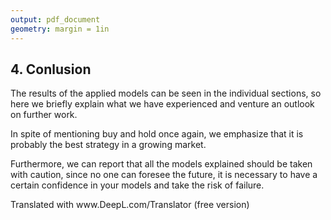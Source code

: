 ```yaml
---
output: pdf_document
geometry: margin = 1in
---
```


## 4. Conlusion 

The results of the applied models can be seen in the individual sections, so here we briefly explain what we have experienced and venture an outlook on further work.

In spite of mentioning buy and hold once again, we emphasize that it is probably the best strategy in a growing market.

Furthermore, we can report that all the models explained should be taken with caution, since no one can foresee the future, it is necessary to have a certain confidence in your models and take the risk of failure.

Translated with www.DeepL.com/Translator (free version)